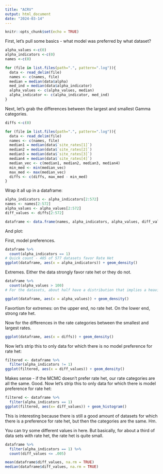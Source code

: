 ```yaml
---
title: "ACRV"
output: html_document
date: "2024-03-14"
---
```


```r
knitr::opts_chunk$set(echo = TRUE)
```


First, let's pull some basics - what model was preferred by what dataset?
```r

alpha_values <-c(0)
alpha_indicators <-c(0)
names <-c(0)

for (file in list.files(path=".", pattern=".log")){
  data <- read_delim(file)
  names <- c(names, file)
  median = median(data$alpha)
  med_ind = median(data$alpha_indicator)
  alpha_values <- c(alpha_values, median)
  alpha_indicator <- c(alpha_indicator, med_ind)
}
```


Next, let's grab the differences between the largest and smallest Gamma categories.

```r
diffs <-c(0)

for (file in list.files(path=".", pattern=".log")){
  data <- read_delim(file)
  names <- c(names, file)
  median1 = median(data$`site_rates[1]`)
  median2 = median(data$`site_rates[2]`)
  median3 = median(data$`site_rates[3]`)
  median4 = median(data$`site_rates[4]`)
  median_vec <- c(median1, median2, median3, median4)
  min_med <- min(median_vec)
  max_med <- max(median_vec)
  diffs <- c(diffs, max_med - min_med)
}
```

Wrap it all up in a dataframe:

```r

alpha_indicators <- alpha_indicators[2:572]
names <- names[2:572]
alpha_values <- alpha_values[2:572]
diff_values <- diffs[2:572]

dataframe <- data.frame(names, alpha_indicators, alpha_values, diff_values)

```

And plot: 

First, model preferences. 
```r

dataframe %>% 
  count(alpha_indicators == 1)
# Quick count - 405 of 577 datasets favor Rate Het
ggplot(dataframe, aes(x = alpha_indicators)) + geom_density()

```

Extremes. Either the data strongly favor rate het or they do not. 


```r
dataframe %>% 
  count(alpha_values > 100)
# For the datasets, about half have a distribution that implies a heavily concentrated set of rates (ie, little rate variation, but not none). We probably want a figure in here of how different gamma dists look

ggplot(dataframe, aes(x = alpha_values)) + geom_density()


```
Favortism for extremes: on the upper end, no rate het. On the lower end, strong rate het.

Now for the differences in the rate categories between the smallest and largest rates. 
```r
ggplot(dataframe, aes(x = diffs)) + geom_density()

```
Now let's strip this to only data for which there is no model preference for rate het:

```r
filtered <- dataframe %>% 
  filter(alpha_indicators != 1) 
ggplot(filtered, aes(x = diff_values)) + geom_density()


```
Makes sense - if the MCMC doesn't prefer rate het, our rate categories are all the same. Good. Now let's strip this to only data for which there is  model preference for rate het:

```r
filtered <- dataframe %>% 
  filter(alpha_indicators == 1) 
ggplot(filtered, aes(x= diff_values)) + geom_histogram()
```

This is interesting because there is still a good amount of datasets for which there is a preference for rate het, but then the categories are the same. Hm. 

You can try some different values in here. But basically, for about a third of data sets with rate het, the rate het is quite small.

```r
dataframe %>% 
  filter(alpha_indicators == 1) %>% 
  count(diff_values <= .005)

mean(dataframe$diff_values, na.rm = TRUE)
median(dataframe$diff_values, na.rm = TRUE)

```

